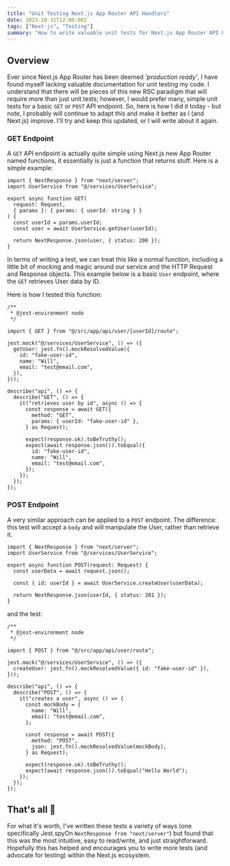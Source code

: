 ```yaml
---
title: "Unit Testing Next.js App Router API Handlers"
date: 2023-10-31T12:00:00Z
tags: ["Next-js", "Testing"]
summary: "How to write valuable unit tests for Next.js App Router API handlers using Jest and React Testing Library."
---
```


## Overview

Ever since Next.js App Router has been deemed _'production ready'_, I have found myself lacking valuable documentation for
unit testing my code. I understand that there will be pieces of this new RSC paradigm that will require more than just unit tests;
however, I would prefer many, simple unit tests for a basic `GET` or `POST` API endpoint. So, here is how I did it today - but note,
I probably will continue to adapt this and make it better as I (and Next.js) improve. I'll try and keep this updated, or I will
write about it again.

### GET Endpoint

A `GET` API endpoint is actually quite simple using Next.js new App Router named functions, it essentially is just a function
that returns stuff. Here is a simple example:

```tsx fileName="/app/api/user/[userId]/route.ts"
import { NextResponse } from "next/server";
import UserService from "@/services/UserService";

export async function GET(
  request: Request,
  { params }: { params: { userId: string } }
) {
  const userId = params.userId;
  const user = await UserService.getUser(userId);

  return NextResponse.json(user, { status: 200 });
}
```

In terms of writing a test, we can treat this like a normal function, including a little bit of mocking and magic
around our service and the HTTP Request and Response objects. This example below is a basic `User` endpoint, where the
`GET` retrieves User data by ID.

Here is how I tested this function:

```tsx fileName="/app/api/user/[userId]/route.test.ts"
/**
 * @jest-environment node
 */

import { GET } from "@/src/app/api/user/[userId]/route";

jest.mock("@/services/UserService", () => ({
  getUser: jest.fn().mockResolvedValue({
    id: "fake-user-id",
    name: "Will",
    email: "test@email.com",
  }),
}));

describe("api", () => {
  describe("GET", () => {
    it("retrieves user by id", async () => {
      const response = await GET({
        method: "GET",
        params: { userId: "fake-user-id" },
      } as Request);

      expect(response.ok).toBeTruthy();
      expect(await response.json()).toEqual({
        id: "fake-user-id",
        name: "Will",
        email: "test@email.com",
      });
    });
  });
});
```

### POST Endpoint

A very similar approach can be applied to a `POST` endpoint. The difference: this test will accept a `body` and will
manipulate the User, rather than retrieve it.

```tsx fileName="/app/api/user/route.ts"
import { NextResponse } from "next/server";
import UserService from "@/services/UserService";

export async function POST(request: Request) {
  const userData = await request.json();

  const { id: userId } = await UserService.createUser(userData);

  return NextResponse.json(userId, { status: 201 });
}
```

and the test:

```tsx fileName="/app/api/user/route.test.ts"
/**
 * @jest-environment node
 */

import { POST } from "@/src/app/api/user/route";

jest.mock("@/services/UserService", () => ({
  createUser: jest.fn().mockResolvedValue({ id: "fake-user-id" }),
}));

describe("api", () => {
  describe("POST", () => {
    it("creates a user", async () => {
      const mockBody = {
        name: "Will",
        email: "test@email.com",
      };

      const response = await POST({
        method: "POST",
        json: jest.fn().mockResolvedValue(mockBody),
      } as Request);

      expect(response.ok).toBeTruthy();
      expect(await response.json()).toEqual("Hello World");
    });
  });
});
```

## That's all 🎉

For what it's worth, I've written these tests a variety of ways (one specifically Jest.spyOn `NextResponse from "next/server"`)
but found that this was the most intuitive, easy to read/write, and just straightforward. Hopefully this has helped and
encourages you to write more tests (and advocate for testing) within the Next.js ecosystem.
